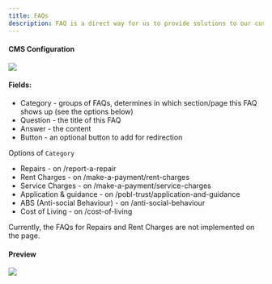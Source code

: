 ```yaml
---
title: FAQs
description: FAQ is a direct way for us to provide solutions to our customers, organised by topics, which makes all FAQs easy for them to access.
---
```


#### CMS Configuration
<img src='https://files.gitbook.com/v0/b/gitbook-x-prod.appspot.com/o/spaces%2Fqq1gvL7j0PwJkFX9MJae%2Fuploads%2FzUGqw6UPcAhIeeCW0kRP%2FScreenshot%202023-11-03%20at%2009.35.20.png?alt=media&token=d82122ca-5ea6-4cf1-bd7e-b69cca13b650' />

#### Fields:
- Category - groups of FAQs, determines in which section/page this FAQ shows up (see the options below)
- Question - the title of this FAQ
- Answer - the content 
- Button - an optional button to add for redirection

Options of `Category`
- Repairs - on /report-a-repair
- Rent Charges - on /make-a-payment/rent-charges
- Service Charges - on /make-a-payment/service-charges 
- Application & guidance - on /pobl-trust/application-and-guidance
- ABS (Anti-social Behaviour) - on /anti-social-behaviour
- Cost of Living - on /cost-of-living

<Callout>
Currently, the FAQs for Repairs and Rent Charges are not implemented on the page.
</Callout>

#### Preview

<img src='https://files.gitbook.com/v0/b/gitbook-x-prod.appspot.com/o/spaces%2Fqq1gvL7j0PwJkFX9MJae%2Fuploads%2FVNMis6FO0JXbFI9d7FxV%2FScreenshot%202023-11-03%20at%2009.39.17.png?alt=media&token=84fa7336-804d-4313-a960-a0018bf08af5' />